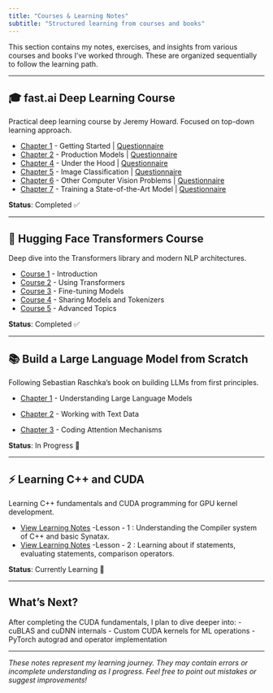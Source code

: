```yaml
---
title: "Courses & Learning Notes"
subtitle: "Structured learning from courses and books"
---
```


This section contains my notes, exercises, and insights from various courses and books I've worked through. These are organized sequentially to follow the learning path.

---

## 🎓 fast.ai Deep Learning Course

Practical deep learning course by Jeremy Howard. Focused on top-down learning approach.

- [Chapter 1](posts/Fastai_ch1/Chapter1.ipynb) - Getting Started | [Questionnaire](posts/Fastai_ch1/Ch1_Questionnaire.ipynb)
- [Chapter 2](posts/Fastai_ch2/2022_09_09_Fastai_Lesson2.ipynb) - Production Models | [Questionnaire](posts/Fastai_ch2/Questionnaire.ipynb)
- [Chapter 4](posts/Fastai_ch4/Ch4.ipynb) - Under the Hood | [Questionnaire](posts/Fastai_ch4/Questionnaire.ipynb)
- [Chapter 5](posts/Fastai_ch5/Fastai-Ch5.ipynb) - Image Classification | [Questionnaire](posts/Fastai_ch5/Questionnaire.ipynb)
- [Chapter 6](posts/Fastai_ch6/Ch6.ipynb) - Other Computer Vision Problems | [Questionnaire](posts/Fastai_ch6/Questionnaire.ipynb)
- [Chapter 7](posts/Fastai_ch7/Ch7.ipynb) - Training a State-of-the-Art Model | [Questionnaire](posts/Fastai_ch7/Questionnaire.ipynb)


**Status**: Completed ✅

---

## 🤗 Hugging Face Transformers Course

Deep dive into the Transformers library and modern NLP architectures.

- [Course 1](posts/HuggingFace_1/HuggingFace_NLP_course_Notes.ipynb) - Introduction
- [Course 2](posts/HuggingFace_2/HuggingFace_NLP_course_Notes_2.ipynb) - Using Transformers
- [Course 3](posts/HuggingFace_3/HuggungFace_NLP_course_Notes_3.ipynb) - Fine-tuning Models
- [Course 4](posts/HuggingFace_4/Hugging_Face_course_Notes_Chapter4.ipynb) - Sharing Models and Tokenizers
- [Course 5](posts/HuggingFace_5/Hugging_Face_Cource_Ch5.ipynb) - Advanced Topics

**Status**: Completed ✅

---

## 📚 Build a Large Language Model from Scratch

Following Sebastian Raschka's book on building LLMs from first principles.

- [Chapter 1](posts/Build%20a%20Large%20Language%20Model/Chapter-1/Build_A_Large_Language_Model_Chapter_1_.ipynb) - Understanding Large Language Models
- [Chapter 2](posts/Build%20a%20Large%20Language%20Model/Chapter-2/Untitled.ipynb) - Working with Text Data

- [Chapter 3](posts/Build%20a%20Large%20Language%20Model/Chapter-3/Chapter_3.ipynb) - Coding Attention Mechanisms

**Status**: In Progress 🔄

---

## ⚡ Learning C++ and CUDA

Learning C++ fundamentals and CUDA programming for GPU kernel development.

- [View Learning Notes](posts/Learning_CPP/basicsLesson1.md) -Lesson - 1 :  Understanding the Compiler system of C++ and basic Synatax.
- [View Learning Notes](posts/Learning_CPP/basicsLesson2.md) -Lesson - 2 :  Learning about if statements, evaluating statements, comparison operators.

**Status**: Currently Learning 🔄

---

## What's Next?

After completing the CUDA fundamentals, I plan to dive deeper into:
- cuBLAS and cuDNN internals
- Custom CUDA kernels for ML operations
- PyTorch autograd and operator implementation

---

*These notes represent my learning journey. They may contain errors or incomplete understanding as I progress. Feel free to point out mistakes or suggest improvements!*
